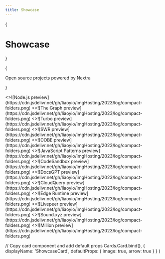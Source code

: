 ```yaml
---
title: Showcase
---
```



{<h1 className="mt-10 mb-4 text-center text-[2.5rem] font-bold tracking-tight">Showcase</h1>}

{<p className="mb-16 text-center text-lg text-gray-500 dark:text-gray-400">Open
source projects powered by Nextra</p>}

<Cards className="md:!grid-cols-3 !gap-8">
  <ShowcaseCard title="Demo1" href="/demo/">
    <>![Node.js preview](https://cdn.jsdelivr.net/gh/liaoyio/imgHosting/2023/log/compact-folders.png)</>
  </ShowcaseCard>
  <ShowcaseCard title="Demo2" href="/demo/demo2">
    <>![The Graph preview](https://cdn.jsdelivr.net/gh/liaoyio/imgHosting/2023/log/compact-folders.png)</>
  </ShowcaseCard>
  <ShowcaseCard title="Turbo" href="https://turbo.build">
    <>![Turbo preview](https://cdn.jsdelivr.net/gh/liaoyio/imgHosting/2023/log/compact-folders.png)</>
  </ShowcaseCard>
  <ShowcaseCard title="SWR" href="https://swr.vercel.app">
    <>![SWR preview](https://cdn.jsdelivr.net/gh/liaoyio/imgHosting/2023/log/compact-folders.png)</>
  </ShowcaseCard>
  <ShowcaseCard title="COBE" href="https://cobe.vercel.app">
    <>![COBE preview](https://cdn.jsdelivr.net/gh/liaoyio/imgHosting/2023/log/compact-folders.png)</>
  </ShowcaseCard>
  <ShowcaseCard
    title="JavaScript Patterns"
    href="https://javascriptpatterns.vercel.app"
  >
    <>![JavaScript Patterns preview](https://cdn.jsdelivr.net/gh/liaoyio/imgHosting/2023/log/compact-folders.png)</>
  </ShowcaseCard>
  <ShowcaseCard
    title="CodeSandbox"
    href="https://codesandbox.io/docs/learn/introduction/overview"
  >
    <>![CodeSandbox preview](https://cdn.jsdelivr.net/gh/liaoyio/imgHosting/2023/log/compact-folders.png)</>
  </ShowcaseCard>
  <ShowcaseCard title="DocsGPT" href="https://docs.docsgpt.co.uk">
    <>![DocsGPT preview](https://cdn.jsdelivr.net/gh/liaoyio/imgHosting/2023/log/compact-folders.png)</>
  </ShowcaseCard>
  <ShowcaseCard title="CloudQuery" href="https://cloudquery.io">
    <>![CloudQuery preview](https://cdn.jsdelivr.net/gh/liaoyio/imgHosting/2023/log/compact-folders.png)</>
  </ShowcaseCard>
  <ShowcaseCard title="Edge Runtime" href="https://edge-runtime.vercel.app">
    <>![Edge Runtime preview](https://cdn.jsdelivr.net/gh/liaoyio/imgHosting/2023/log/compact-folders.png)</>
  </ShowcaseCard>
  <ShowcaseCard
    title="Livepeer"
    href="https://docs.livepeer.org/guides/overview"
  >
    <>![Livepeer preview](https://cdn.jsdelivr.net/gh/liaoyio/imgHosting/2023/log/compact-folders.png)</>
  </ShowcaseCard>
  <ShowcaseCard title="Sound.xyz" href="https://docs.sound.xyz">
    <>![Sound.xyz preview](https://cdn.jsdelivr.net/gh/liaoyio/imgHosting/2023/log/compact-folders.png)</>
  </ShowcaseCard>
  <ShowcaseCard title="Million" href="https://million.dev">
    <>![Million preview](https://cdn.jsdelivr.net/gh/liaoyio/imgHosting/2023/log/compact-folders.png)</>
  </ShowcaseCard>
</Cards>

  // Copy card component and add default props
  Cards.Card.bind(),
  {
    displayName: 'ShowcaseCard',
    defaultProps: {
      image: true,
      arrow: true
    }
  }
)

<style global jsx>{`
  img {
    aspect-ratio: 12/6.3;
    object-fit: cover;
  }
`}</style>
